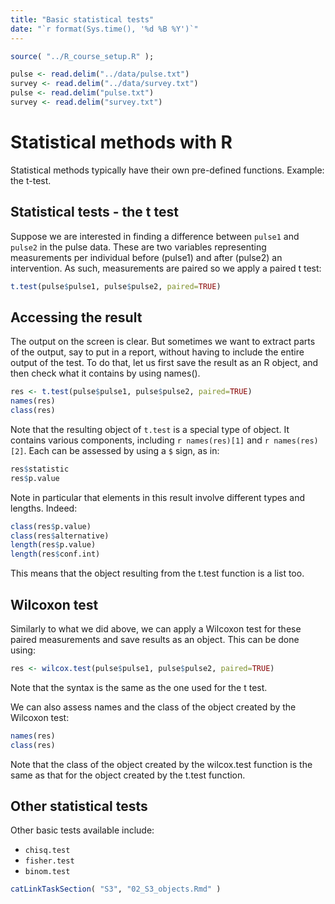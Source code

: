 ```yaml
---
title: "Basic statistical tests"
date: "`r format(Sys.time(), '%d %B %Y')`"
---
```


```r
source( "../R_course_setup.R" );
```


```r
pulse <- read.delim("../data/pulse.txt")
survey <- read.delim("../data/survey.txt")
pulse <- read.delim("pulse.txt")
survey <- read.delim("survey.txt")
```


# Statistical methods with R

Statistical methods typically have their own pre-defined functions. Example: the t-test.

## Statistical tests - the t test

Suppose we are interested in finding a difference between `pulse1` and `pulse2` in the pulse data. These are two variables representing measurements per individual before (pulse1) and after (pulse2) an intervention. As such, measurements are paired so we apply a paired t test:

```r
t.test(pulse$pulse1, pulse$pulse2, paired=TRUE)
```



## Accessing the result

The output on the screen is clear. But sometimes we want to extract parts of the output, say to put in a report, without having to include the entire output of the test. To do that, let us first save the result as an R object, and then check what it contains by using names().

```r
res <- t.test(pulse$pulse1, pulse$pulse2, paired=TRUE)
names(res)
class(res)
```

Note that the resulting object of `t.test` is a special type of object. It contains various components, including `r names(res)[1]` and `r names(res)[2]`. Each can be assessed by using a `$` sign, as in:

```r
res$statistic
res$p.value
```

Note in particular that elements in this result involve different types and lengths. Indeed:

```r
class(res$p.value)
class(res$alternative)
length(res$p.value)
length(res$conf.int)
```

This means that the object resulting from the t.test function is a list too.


## Wilcoxon test

Similarly to what we did above, we can apply a Wilcoxon test for these paired measurements and save results as an object. This can be done using:

```r
res <- wilcox.test(pulse$pulse1, pulse$pulse2, paired=TRUE)
```


Note that the syntax is the same as the one used for the t test. 

We can also assess names and the class of the object created by the Wilcoxon test:

```r
names(res)
class(res)
```

Note that the class of the object created by the wilcox.test function is the same as that for the object created by the t.test function.

## Other statistical tests

Other basic tests available include:

- `chisq.test`
- `fisher.test`
- `binom.test`


```r
catLinkTaskSection( "S3", "02_S3_objects.Rmd" )
```
